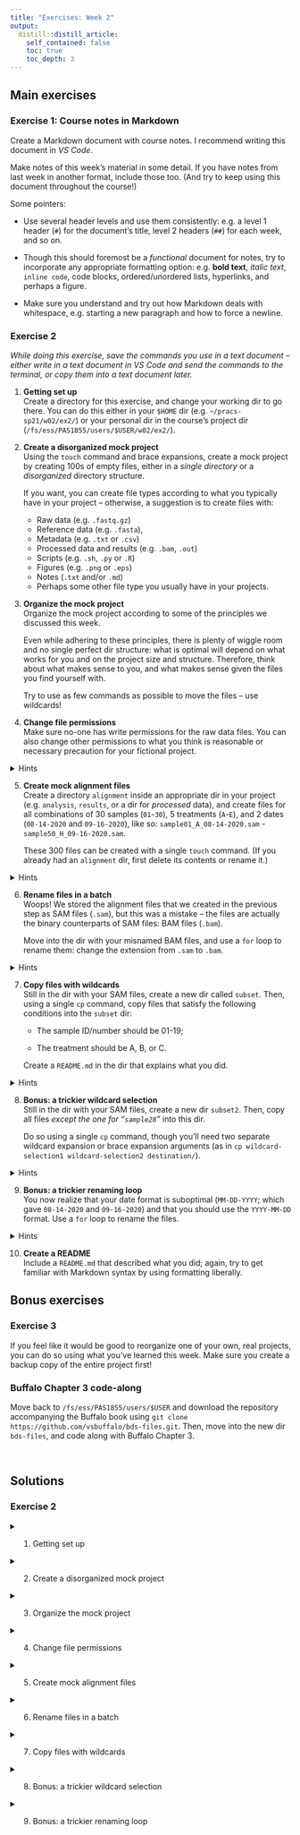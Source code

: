 ```yaml
---
title: "Exercises: Week 2"
output:
  distill::distill_article:
    self_contained: false
    toc: true
    toc_depth: 3
---
```


## Main exercises

### Exercise 1: Course notes in Markdown

Create a Markdown document with course notes.
I recommend writing this document in *VS Code*.

Make notes of this week's material in some detail.
If you have notes from last week in another format, include those too.
(And try to keep using this document throughout the course!)

Some pointers:

- Use several header levels and use them consistently: e.g. a level 1 header
  (`#`) for the document's title, level 2 headers (`##`) for each week,
  and so on.

- Though this should foremost be a *functional* document for notes,
  try to incorporate any appropriate formatting option:
  e.g. **bold text**, *italic text*, `inline code`, code blocks,
  ordered/unordered lists, hyperlinks, and perhaps a figure.

- Make sure you understand and try out how Markdown deals with whitespace,
  e.g. starting a new paragraph and how to force a newline.

### Exercise 2

*While doing this exercise, save the commands you use in a text document --
either write in a text document in VS Code and send the commands to the
terminal, or copy them into a text document later.*

1. **Getting set up**  
   Create a directory for this exercise,
   and change your working dir to go there.
   You can do this either in your `$HOME` dir (e.g. `~/pracs-sp21/w02/ex2/`)
   or your personal dir in the course's project dir
   (`/fs/ess/PAS1855/users/$USER/w02/ex2/`).


2. **Create a disorganized mock project**  
   Using the `touch` command and brace expansions,
   create a mock project by creating 100s of empty files,
   either in a *single directory* or a *disorganized* directory structure.
   
   If you want, you can create file types according to what you typically have
   in your project -- otherwise, a suggestion is to create files with:
     - Raw data (e.g. `.fastq.gz`)
     - Reference data (e.g. `.fasta`),
     - Metadata (e.g. `.txt` or `.csv`)
     - Processed data and results (e.g. `.bam`, `.out`)
     - Scripts (e.g. `.sh`, `.py` or `.R`)
     - Figures (e.g. `.png` or `.eps`)
     - Notes (`.txt` and/or `.md`)
     - Perhaps some other file type you usually have in your projects.

3. **Organize the mock project**  
   Organize the mock project according to some of the principles we discussed
   this week.
   
   Even while adhering to these principles, there is plenty of
   wiggle room and no single perfect dir structure: what is optimal
   will depend on what works for you and on the project size and structure.
   Therefore, think about what makes sense to you, and what makes sense
   given the files you find yourself with.
   
   Try to use as few commands as possible to move the files -- use wildcards!

4. **Change file permissions**  
   Make sure no-one has write permissions for the raw data files.
   You can also change other permissions to what you think is reasonable
   or necessary precaution for your fictional project.
   
<details>
<summary>Hints</summary>
<p>
Use the `chmod` command to change file permissions and recall that you
can use wildcard expansion to operate on many files at once.

See the slides starting from
[here](https://mcic-osu.github.io/pracs-sp21/posts/week-02/slides/02-3-shfiles.html#permissions)
for an overview of file permissions and the `chmod` command.

Alternatively, `chmod` also has an `-R` argument to act **r**ecursively:
that is, to act on dirs and all of their contents
(including other dirs and *their* contents).
</p>
</details>

5. **Create mock alignment files**  
   Create a directory `alignment` inside an appropriate dir in your project
   (e.g. `analysis`, `results`, or a dir for *processed* data),
   and create files for all combinations of 30 samples (`01`-`30`),
   5 treatments (`A`-`E`), and 2 dates (`08-14-2020` and `09-16-2020`),
   like so:
   `sample01_A_08-14-2020.sam` - `sample50_H_09-16-2020.sam`.
   
   These 300 files can be created with a single `touch` command.
   (If you already had an `alignment` dir, first delete its contents
   or rename it.)
   
<details>
<summary>Hints</summary>
<p>

Use brace expansion three times: to expand sample IDs, treatments, and dates.
   
Note that `{01..20}` will successfully zero-pad single-digit numbers.

</p>
</details>
   
6. **Rename files in a batch**  
   Woops! We stored the alignment files that we created in the previous step
   as SAM files (`.sam`), but this was a mistake --
   the files are actually the binary counterparts of SAM files:
   BAM files (`.bam`).
   
   Move into the dir with your misnamed BAM files,
   and use a `for` loop to rename them:
   change the extension from `.sam` to `.bam`.
   
<details>
<summary>Hints</summary>
<p>

- Loop over the files using globbing (wildcard expansion) directly;
  there is no need to call `ls`.
- Use the `basename` command, or alternatively, `cut`, to strip the extension.
- Store the output of the `basename` (or `cut`) call using command substitution
  (`$(command)` syntax).
- The new extension can simply be pasted behind the file name, like
  `newname="$filename_no_extension"bam` or `newname=$(basename ...)bam`.
   
</p>
</details>
   
7. **Copy files with wildcards**  
   Still in the dir with your SAM files, create a new dir called `subset`.
   Then, using a single `cp` command,
   copy files that satisfy the following conditions into the `subset` dir:
   
      - The sample ID/number should be 01-19;
      
      - The treatment should be A, B, or C.  
   
   Create a `README.md` in the dir that explains what you did.
   
<details>
<summary>Hints</summary>
<p>
Just like you used multiple consecutive brace expansions above,
you can use two consecutive wildcard character sets (`[]`) here.
</p>
</details>
   
8. **Bonus: a trickier wildcard selection**  
   Still in the dir with your SAM files, create a new dir `subset2`.
   Then, copy all files *except the one for "`sample28`"* into this dir.
   
   Do so using a single `cp` command, though you'll need two separate wildcard
   expansion or brace expansion arguments
   (as in `cp wildcard-selection1 wildcard-selection2 destination/`).
   
<details>
<summary>Hints</summary>
<p>
- When using brace expansion (`{}`), simply use two numeric ranges:
  one for IDs smaller than and one for IDs larger than the focal ID.

- When trying to do this with wildcard character sets (`[]`),
  you'll run into one of its limits:
  you can't combine conditions with a logical *or*.
  Therefore, to exclude only sample 28,
  you have to separately select IDs that (1) do not start with a 2
  and (2) start with a 2 but do not end with an 8.
</p>
</details>
   
9. **Bonus: a trickier renaming loop**  
   You now realize that your date format is suboptimal (`MM-DD-YYYY`;
   which gave `08-14-2020` and `09-16-2020`)
   and that you should use the `YYYY-MM-DD` format.
   Use a `for` loop to rename the files.
   
<details>
<summary>Hints</summary>
<p>
- Use `cut` to extract the three elements of the date (day, month, and year)
  on three separate lines.
- Store the output of these lines in variables using commands substitution,
  like: `day=$(commands)`.
- Finally, paste your new file name together like:
  `newname="$part1"_"$year"` etc.
- When first writing your commands,
  it's helpful to be able to experiment easily:
  start by echo-ing a single example file name, as in:
  `echo sample23_C_09-16-2020.sam | cut ...`.
</p>
</details>

10. **Create a README**  
   Include a `README.md` that described what you did; again, try to get familiar
   with Markdown syntax by using formatting liberally.

## Bonus exercises

### Exercise 3

If you feel like it would be good to reorganize one of your own,
real projects, you can do so using what you've learned this week.
Make sure you create a backup copy of the entire project first!


### Buffalo Chapter 3 code-along

Move back to `/fs/ess/PAS1855/users/$USER` and download the repository
accompanying the Buffalo book using
`git clone https://github.com/vsbuffalo/bds-files.git`.
Then, move into the new dir `bds-files`, and code along with Buffalo Chapter 3.

<br>

## Solutions

### Exercise 2

<details>
<summary>1. Getting set up</summary>
<p>
```sh
mkdir ~/pracs-sp21/w02/ex2/ # or similar, whatever dir you chose
cd !$                       # !$ is a shortcut to recall the last argument from the last commands
```
</p>
</details>

<details>
<summary>2. Create a disorganized mock project</summary>
<p>
An example:
```sh
touch sample{001..150}_{F,R}.fastq.gz
touch ref.fasta ref.fai
touch sample_info.csv sequence_barcodes.txt
touch sample{001..150}{.bam,.bam.bai,_fastqc.zip,_fastqc.html} gene-counts.tsv DE-results.txt GO-out.txt
touch fastqc.sh multiqc.sh align.sh sort_bam.sh count1.py count2.py DE.R GO.R KEGG.R
touch Fig{01..05}.png all_qc_plots.eps weird-sample.png
touch dontforget.txt README.md README_DE.md tmp5.txt
touch slurm-84789570.out slurm-84789571.out slurm-84789572.out
```
</p>
</details>

<details>
<summary>3. Organize the mock project</summary>
<p>
An example:

Create directories:
```sh
mkdir -p data/{raw,meta,ref}
mkdir -p results/{alignment,counts,DE,enrichment,logfiles,qc/figures}
mkdir -p scripts
mkdir -p figures/{ms,sandbox}
mkdir -p doc/misc
```

Move files:
```sh
mv *fastq.gz data/raw/
mv ref.fa* data/ref/
mv sample_info.csv sequence_barcodes.txt data/meta/
mv *.bam *.bam.bai results/alignment/
mv *fastqc* results/qc/
mv gene-counts.tsv results/counts/
mv DE-results.txt results/DE/
mv GO-out.txt results/enrichment/
mv *.sh *.R *.py scripts/
mv README_DE.md results/DE/
mv Fig[0-9][0-9]* figures/ms
mv weird-sample.png figures/sandbox
mv all_qc_plots.eps results/qc/figures/
mv dontforget.txt tmp5.txt doc/misc/
mv slurm* results/logfiles/
```
</p>
</details>

<details>
<summary>4. Change file permissions</summary>
<p>
To ensure that no-one has write permission for the raw data,
you could, for example, use:
```sh
chmod a=r data/raw/*   # set permissions for "a" (all) to "r" (read)

chmod a-w data/raw/*   # take away "w" (write) permissions for "a" (all)
```
</p>
</details>

<details>
<summary>5. Create mock alignment files</summary>
<p>
```sh
$ mkdir -p results/alignment
$ # rm results/alignment/* # In the example above, we already had such a dir with files
$ cd results/alignment 

# Create the files:
$ touch sample{01..30}_{A..E}_{08-14-2020,09-16-2020}.sam

# Check if we have 300 files:
$ ls | wc -l
# 300
```
</p>
</details>


<details>
<summary>6. Rename files in a batch</summary>
<p>
```sh
# cd results/alignment  # If you weren't already there

# Use *globbing* to match the files to loop over (rather than `ls`):
for oldname in *.sam
do
   # Remove the `sam` suffix using `basename $oldname sam`,
   # use command substitution (`$()` syntax) to catch the output of the
   # `basename` command, and paste `bam` at the end:
   newname=$(basename $oldname sam)bam
   
   # Report what we have:
   # (Using `-e` with echo we can print an extra newline with '\n`,
   # to separate files by an empty line)
   echo "Old name: $oldname"
   echo -e "New name: $newname \n"
   
   # Execute the move:
   mv "$oldname" "$newname"
done
```

A couple of take-aways:

- Note that we don't need a special construction to paste strings together.
  we simply type `bam` after what will be the extension-less file name
  from the `basename` command.
- We print the old and new names to screen; this is not necessary, of course,
  but good practice.
  Moreover, this way we can test whether our loop works before adding the `mv`
  command.
- We use informative variable names (`oldname` and `newname`),
  not cryptic ones like `i` and `o`.

</p>
</details>

<details>
<summary>7. Copy files with wildcards</summary>
<p>

- Create the new dir:
```sh
mkdir subset
```

- Copy the files using four consecutive wildcard selections:
  - The first digit should be a 0 or a 1 `[0-1]`,
  - The second can be any number `[0-9]` (`?` would work, too),
  - The third, after an underscore, should be A, B, or C `[A-C]`,
  - We don't care about what comes after that, but do need to account for
    the additional characters, so will use a `*` to match any character:
  
```sh
cp sample[0-1][0-9]_[A-C]* subset/
```

- Report what we did, including a command substitution to insert the current date:
```sh
echo "On $(date), created a dir "subset" and copied only files for samples 1-29 \
and treatments A-D into this dir" > subset/README.md

# See if it worked:
cat subset/README.md
```

</p>
</details>

<details>
<summary>8. Bonus: a trickier wildcard selection</summary>
<p>

- Create the new dir:
```sh
mkdir subset2
```

- The most straightforward way in this case is using two brace expansion 
  selections, one for sample numbers smaller than 28, and one for sample
  numbers larger than 28:
```sh
cp sample{01..27}* sample{29..30}* subset2/
```

- However, we may not always be able to use ranges like that,
  and being a little creative with wildcard expansion also works &mdash;
  first, we select all samples not starting with a 2,
  and then among samples that do start with a 2, we exclude 28:
```sh
cp sample[^2]* sample2[^8]* subset2/
```

</p>
</details>

<details>
<summary>9. Bonus: a trickier renaming loop</summary>
<p>
```sh
for oldname in *.bam
do
   # Use `cut` to extract month, day, year, and a "prefix" that contains
   # the sample number and the treatment, and save these using command substitution:
   month=$(echo "$oldname" | cut -d "_" -f 3 | cut -d "-" -f 1)
   day=$(echo "$oldname" | cut -d "_" -f 3 | cut -d "-" -f 2)
   year=$(basename "$oldname" .bam | cut -d "_" -f 3 | cut -d "-" -f 3)
   prefix=$(echo "$oldname" | cut -d "_" -f 1-2)
   
   # Paste together the new name:
   # (This will fail without quotes around prefix, because the underscore
   # is then interpreted as being part of the variable name.)
   newname="$prefix"_"$year"-"$month"-"$day".bam
   
   # Report what we have:
   echo "Old name: $oldname"
   echo -e "New name: $newname \n"
   
   # Execute the move:
   mv "$oldname" "$newname"
done
```

<div class="content-box-info">
<div>
This renaming task can be done more succinctly using *regular expressions*
and the `sed` command &ndash; we'll learn about both of these topics later
in the course.
</div>
</div>

</p>
</details>
